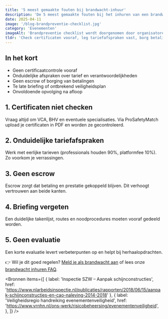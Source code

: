 ```yaml
---
title: '5 meest gemaakte fouten bij brandwacht-inhuur'
description: 'De 5 meest gemaakte fouten bij het inhuren van een brandwacht en hoe je ze voorkomt met eerlijke tarieven en certificaatcontrole.'
date: 2025-04-11
image: '/blog-brandpreventie-checklist.jpg'
category: 'Evenementen'
imageAlt: 'Brandpreventie checklist wordt doorgenomen door organisatoren'
tldr: 'Check certificaten vooraf, leg tariefafspraken vast, borg betaling via escrow en plan briefings en evaluaties om brandwacht-inhuur transparant te houden.'
---
```



## In het kort

- Geen certificaatcontrole vooraf
- Onduidelijke afspraken over tarief en verantwoordelijkheden
- Geen escrow of borging van betalingen
- Te late briefing of ontbrekend veiligheidsplan
- Onvoldoende opvolging na afloop

## 1. Certificaten niet checken

Vraag altijd om VCA, BHV en eventuele specialisaties. Via ProSafetyMatch upload je certificaten in PDF en worden ze gecontroleerd.

## 2. Onduidelijke tariefafspraken

Werk met eerlijke tarieven (professionals houden 90%, platformfee 10%). Zo voorkom je verrassingen.

## 3. Geen escrow

Escrow zorgt dat betaling en prestatie gekoppeld blijven. Dit verhoogt vertrouwen aan beide kanten.

## 4. Briefing vergeten

Een duidelijke takenlijst, routes en noodprocedures moeten vooraf gedeeld worden.

## 5. Geen evaluatie

Een korte evaluatie levert verbeterpunten op en helpt bij herhaalopdrachten.

👉 Wil je dit goed regelen? [Meld je als brandwacht aan](/zzp/aanmelden) of lees onze [brandwacht inhuren FAQ](https://www.probrandwacht.nl/faq).

<Bronnen
  items={[
    { label: 'Inspectie SZW – Aanpak schijnconstructies', href: 'https://www.nlarbeidsinspectie.nl/publicaties/rapporten/2018/06/15/aanpak-schijnconstructies-en-cao-naleving-2014-2018' },
    {
      label: 'Veiligheidsregio handreiking evenementenveiligheid',
      href: 'https://www.vrnhn.nl/ons-werk/risicobeheersing/evenementenveiligheid',
    },
  ]}
/>
